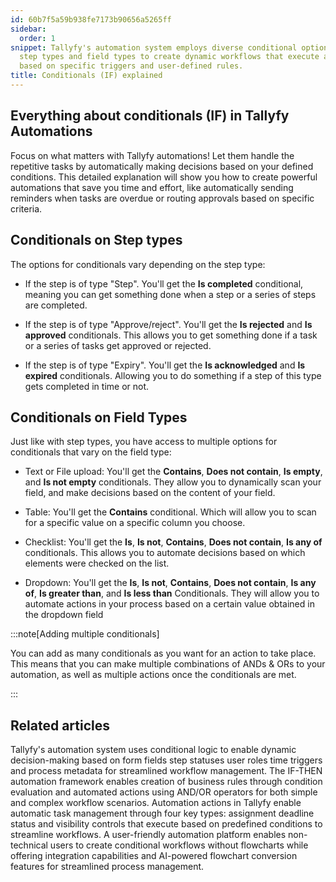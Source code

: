 ```yaml
---
id: 60b7f5a59b938fe7173b90656a5265ff
sidebar:
  order: 1
snippet: Tallyfy's automation system employs diverse conditional options based on
  step types and field types to create dynamic workflows that execute actions automatically
  based on specific triggers and user-defined rules.
title: Conditionals (IF) explained
---
```


## Everything about conditionals (IF) in Tallyfy Automations

Focus on what matters with Tallyfy automations! Let them handle the repetitive tasks by automatically making decisions based on your defined conditions. This detailed explanation will show you how to create powerful automations that save you time and effort, like automatically sending reminders when tasks are overdue or routing approvals based on specific criteria.

## Conditionals on Step types

The options for conditionals vary depending on the step type:

- If the step is of type "Step". You'll get the **Is completed** conditional, meaning you can get something done when a step or a series of steps are completed.

- If the step is of type "Approve/reject". You'll get the **Is rejected** and **Is approved** conditionals. This allows you to get something done if a task or a series of tasks get approved or rejected.

- If the step is of type "Expiry". You'll get the **Is acknowledged** and **Is expired** conditionals. Allowing you to do something if a step of this type gets completed in time or not.

## Conditionals on Field Types

Just like with step types, you have access to multiple options for conditionals that vary on the field type:

- Text or File upload: You'll get the **Contains**, **Does not contain**, **Is empty**, and **Is not empty** conditionals. They allow you to dynamically scan your field, and make decisions based on the content of your field.

- Table: You'll get the **Contains** conditional. Which will allow you to scan for a specific value on a specific column you choose.

- Checklist: You'll get the **Is**, **Is not**, **Contains**, **Does not contain**, **Is any of** conditionals. This allows you to automate decisions based on which elements were checked on the list.

- Dropdown: You'll get the **Is**, **Is not**, **Contains**, **Does not contain**, **Is any of**, **Is greater than**, and **Is less than** Conditionals. They will allow you to automate actions in your process based on a certain value obtained in the dropdown field

:::note[Adding multiple conditionals]

You can add as many conditionals as you want for an action to take place. This means that you can make multiple combinations of ANDs & ORs to your automation, as well as multiple actions once the conditionals are met.

:::


## Related articles
<CardGrid>
<LinkTitleCard header="<b>Automations > Conditionals</b>" href="/products/pro/documenting/templates/automations/conditionals/" > Tallyfy's automation system uses conditional logic to enable dynamic decision-making based on form fields step statuses user roles time triggers and process metadata for streamlined workflow management. </LinkTitleCard>
<LinkTitleCard header="<b>Automations > Logic operations Explained</b>" href="/products/pro/documenting/templates/automations/logic-explained/" > The IF-THEN automation framework enables creation of business rules through condition evaluation and automated actions using AND/OR operators for both simple and complex workflow scenarios. </LinkTitleCard>
<LinkTitleCard header="<b>Automations > Actions</b>" href="/products/pro/documenting/templates/automations/actions/" > Automation actions in Tallyfy enable automatic task management through four key types: assignment deadline status and visibility controls that execute based on predefined conditions to streamline workflows. </LinkTitleCard>
<LinkTitleCard header="<b>Features > If-this-then-that</b>" href="/products/pro/tutorials/features/if-this-then-that/" > A user-friendly automation platform enables non-technical users to create conditional workflows without flowcharts while offering integration capabilities and AI-powered flowchart conversion features for streamlined process management. </LinkTitleCard>
</CardGrid>